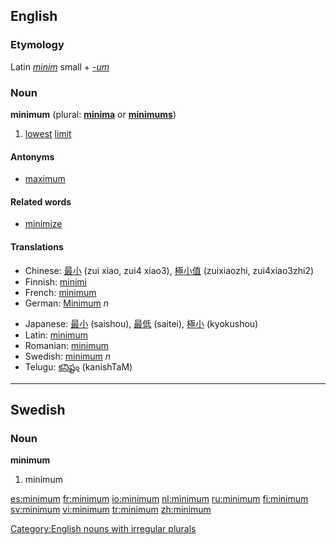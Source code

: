 {{See|Minimum}}
==English==
===Etymology===
Latin ''[[minim]]'' small + ''[[-um]]''

===Noun===
'''minimum''' (plural: '''[[minima]]''' or '''[[minimums]]''')

#[[lowest]] [[limit]]

====Antonyms====
*[[maximum]]

====Related words====
*[[minimize]]

====Translations====
{{top}}
*Chinese: [[最小]] (zui xiao, zui4 xiao3), [[極小值]] (zuixiaozhi, zui4xiao3zhi2)
*Finnish: [[minimi]]
*French: [[minimum#French|minimum]]
*German: [[Minimum]] ''n''
{{mid}}
*Japanese: [[最小]] (saishou), [[最低]] (saitei), [[極小]] (kyokushou)
*Latin: [[minimum#Latin|minimum]]
*Romanian: [[minimum#Romanian|minimum]]
*Swedish: [[minimum#Swedish|minimum]] ''n''
*Telugu: [[కనిష్టం]] (kanishTaM)
{{bottom}}

[[Category:English nouns with irregular plurals]]

----

==Swedish==
===Noun===
{{sv-noun-n-zero}}
'''minimum'''

#minimum

[[es:minimum]]
[[fr:minimum]]
[[io:minimum]]
[[nl:minimum]]
[[ru:minimum]]
[[fi:minimum]]
[[sv:minimum]]
[[vi:minimum]]
[[tr:minimum]]
[[zh:minimum]]